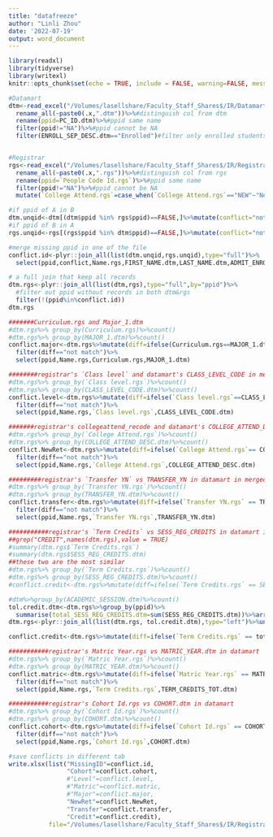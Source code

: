 ```yaml
---
title: "datafreeze"
author: "Linli Zhou"
date: '2022-07-19'
output: word_document
---
```


```r
library(readxl)
library(tidyverse)
library(writexl)
knitr::opts_chunk$set(echo = TRUE, include = FALSE, warning=FALSE, message=FALSE)
```

```r
#Datamart
dtm<-read_excel("/Volumes/lasellshare/Faculty_Staff_Shares$/IR/Datamart Files/Test Run of Data Mart/FALL 2022/Test_run_datamart_FALL_ALL_sessions_20220926.xlsx")%>%
  rename_all(~paste0(.x,".dtm"))%>%#distinguish col from dtm
  rename(ppid=PC_ID.dtm)%>%#ppid same name
  filter(ppid!="NA")%>%#ppid cannot be NA
  filter(ENROLL_SEP_DESC.dtm=="Enrolled")#filter only enrolled students


#Registrar
rgs<-read_excel("/Volumes/lasellshare/Faculty_Staff_Shares$/IR/Registrar Reports/2022 Fall/Fall 2022 UG Backup Data Report.xlsx")%>%
  rename_all(~paste0(.x,".rgs"))%>%#distinguish col from rgs
  rename(ppid=`People Code Id.rgs`)%>%#ppid same name
  filter(ppid!="NA")%>%#ppid cannot be NA
  mutate(`College Attend.rgs`=case_when(`College Attend.rgs`=="NEW"~"New Student",`College Attend.rgs`%in%c("RET","RETS")~"Returning Student"))#recode to match with dtm
```

```r
#if ppid of A in B
dtm.unqid<-dtm[(dtm$ppid %in% rgs$ppid)==FALSE,]%>%mutate(conflict="not in registar")# DTM not in RGS
#if ppid of B in A
rgs.unqid<-rgs[(rgs$ppid %in% dtm$ppid)==FALSE,]%>%mutate(conflict="not in datamart")#RGS not in DTM

#merge missing ppid in one of the file
conflict.id<-plyr::join_all(list(dtm.unqid,rgs.unqid),type="full")%>%
  select(ppid,conflict,Name.rgs,FIRST_NAME.dtm,LAST_NAME.dtm,ADMIT_ENROLL_TIME.dtm,MAJOR_1.dtm,Curriculum.rgs,`FT/PT.rgs`)
```

```r
# a full join that keep all records
dtm.rgs<-plyr::join_all(list(dtm,rgs),type="full",by="ppid")%>%
  #filter out ppid without records in both dtm&rgs
  filter(!(ppid%in%conflict.id))
dtm.rgs
```

```r
#######Curriculum.rgs and Major_1.dtm
#dtm.rgs%>% group_by(Curriculum.rgs)%>%count()
#dtm.rgs%>% group_by(MAJOR_1.dtm)%>%count()
conflict.major<-dtm.rgs%>%mutate(diff=ifelse(Curriculum.rgs==MAJOR_1.dtm, "matched","not match")) %>%
  filter(diff=="not match")%>%
  select(ppid,Name.rgs,Curriculum.rgs,MAJOR_1.dtm)
```


```r
########registrar's `Class level` and datamart's CLASS_LEVEL_CODE in merged data
#dtm.rgs%>% group_by(`Class level.rgs`)%>%count()
#dtm.rgs%>% group_by(CLASS_LEVEL_CODE.dtm)%>%count()
conflict.level<-dtm.rgs%>%mutate(diff=ifelse(`Class level.rgs`==CLASS_LEVEL_CODE.dtm, "matched","not match")) %>%
  filter(diff=="not match")%>%
  select(ppid,Name.rgs,`Class level.rgs`,CLASS_LEVEL_CODE.dtm)
```


```r
#######registrar's collegeattend_recode and datamart's COLLEGE_ATTEND_DESC
#dtm.rgs%>% group_by(`College Attend.rgs`)%>%count()
#dtm.rgs%>% group_by(COLLEGE_ATTEND_DESC.dtm)%>%count()
conflict.NewRet<-dtm.rgs%>%mutate(diff=ifelse(`College Attend.rgs`== COLLEGE_ATTEND_DESC.dtm, "matched","not match")) %>%
  filter(diff=="not match")%>%
  select(ppid,Name.rgs,`College Attend.rgs`,COLLEGE_ATTEND_DESC.dtm)
```


```r
#########registrar's `Transfer YN` vs TRANSFER_YN in datamart in merged data
#dtm.rgs%>% group_by(`Transfer YN.rgs`)%>%count()
#dtm.rgs%>% group_by(TRANSFER_YN.dtm)%>%count()
conflict.transfer<-dtm.rgs%>%mutate(diff=ifelse(`Transfer YN.rgs` == TRANSFER_YN.dtm, "matched","not match")) %>%
  filter(diff=="not match")%>%
  select(ppid,Name.rgs,`Transfer YN.rgs`,TRANSFER_YN.dtm)
```


```r
###########registrar's `Term Credits` vs SESS_REG_CREDITS in datamart in merged data
##grep("CREDIT",names(dtm.rgs),value = TRUE)
#summary(dtm.rgs$`Term Credits.rgs`)
#summary(dtm.rgs$SESS_REG_CREDITS.dtm)
##these two are the most similar
#dtm.rgs%>% group_by(`Term Credits.rgs`)%>%count()
#dtm.rgs%>% group_by(SESS_REG_CREDITS.dtm)%>%count()
#conflict.credit<-dtm.rgs%>%mutate(diff=ifelse(`Term Credits.rgs` == SESS_REG_CREDITS.dtm, "matched","not match")) %>% filter(diff=="not match")%>% select(ppid,Name.rgs,`Term Credits.rgs`,SESS_REG_CREDITS.dtm)

#dtm%>%group_by(ACADEMIC_SESSION.dtm)%>%count()
tol.credit.dtm<-dtm.rgs%>%group_by(ppid)%>%
  summarise(total_SESS_REG_CREDITS.dtm=sum(SESS_REG_CREDITS.dtm))%>%arrange(ppid)#unique ppid
dtm.rgs<-plyr::join_all(list(dtm.rgs, tol.credit.dtm),type="left")%>%unique()

conflict.credit<-dtm.rgs%>%mutate(diff=ifelse(`Term Credits.rgs` == total_SESS_REG_CREDITS.dtm, "matched","not match")) %>% filter(diff=="not match")%>% select(ppid,Name.rgs,`Term Credits.rgs`,total_SESS_REG_CREDITS.dtm)%>%arrange(ppid)%>%unique()
```


```r
###########registrar's Matric Year.rgs vs MATRIC_YEAR.dtm in datamart
#dtm.rgs%>% group_by(`Matric Year.rgs`)%>%count()
#dtm.rgs%>% group_by(MATRIC_YEAR.dtm)%>%count()
conflict.matric<-dtm.rgs%>%mutate(diff=ifelse(`Matric Year.rgs` == MATRIC_YEAR.dtm, "matched","not match")) %>%
  filter(diff=="not match")%>%
  select(ppid,Name.rgs,`Term Credits.rgs`,TERM_CREDITS_TOT.dtm)
```


```r
###########registrar's Cohort Id.rgs vs COHORT.dtm in datamart
#dtm.rgs%>% group_by(`Cohort Id.rgs`)%>%count()
#dtm.rgs%>% group_by(COHORT.dtm)%>%count()
conflict.cohort<-dtm.rgs%>%mutate(diff=ifelse(`Cohort Id.rgs` == COHORT.dtm, "matched","not match")) %>%
  filter(diff=="not match")%>%
  select(ppid,Name.rgs,`Cohort Id.rgs`,COHORT.dtm)
```

```r
#save conflicts in different tab
write.xlsx(list("MissingID"=conflict.id,
                "Cohort"=conflict.cohort,
                #"Level"=conflict.level,
                #"Matric"=conflict.matric,
                #"Major"=conflict.major,
                "NewRet"=conflict.NewRet,
                "Transfer"=conflict.transfer,
                "Credit"=conflict.credit),
           file="/Volumes/lasellshare/Faculty_Staff_Shares$/IR/Registrar Reports/2022 Fall/datafreeze_conflict2.xlsx")
```






